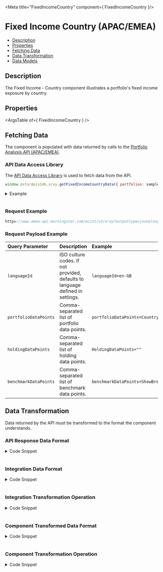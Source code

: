 
<Meta title="FixedIncomeCountry" component={ FixedIncomeCountry }/>

<style> {
  `
    details {
      padding: 10px;
      font-weight: bold;
      color: white;
      background: #3c3c3c;
    }
    summary {
      font-family: "Nunito Sans","San Francisco",BlinkMacSystemFont,"Segoe UI","Helvetica Neue",Helvetica,Arial,sans-serif;
      cursor: pointer;
    }
    .summary-text {
      padding-left: 5px;
      font-size: 15px;
    }
    .v-application--wrap {
        min-height: 100%
    }
  `}

</style>

# Fixed Income Country (APAC/EMEA)

- [Description](#description)
- [Properties](#properties)
- [Fetching Data](#fetching-data)
- [Data Transformation](#data-transformation)
- [Data Models](#data-models)


## Description
The Fixed Income - Country component illustrates a portfolio's fixed income exposure by country.

<Canvas withSource="open" withToolbar>
  <Story id="components-fixed-income-country--story-details"></Story>
</Canvas>

## Properties

<ArgsTable of={ FixedIncomeCountry } />

## Fetching Data

The component is populated with data returned by calls to the <a href={PORTFOLIO_ANALYSIS_EMEA_URL} target="_blank">Portfolio Analysis API (APAC/EMEA)</a>.
<!--
- [API Data Access Library](#api-data-access-library)
- [Request Example](#request)
- [Request Payload Example](#request-payload)
-->
### API Data Access Library

The <a href={DATA_ACCESS_LIBRARY} target="_blank">API Data Access Library</a> is used to fetch data from the API.

``` javascript dark
window.mstarApisSdk.xray.getFixedIncomeCountryData({ portfolios: samplePortfolio });
```
<details>
  <summary><span class="summary-text">Example</span></summary>

``` javascript dark
const samplePortfolio = {
    type: 3,
    benchmark: {
        type: 'Standard',
        holdings: [
            {
                identifier: 'EUCA000555',
                identifierType: 'MSID',
                weight: 100,
            },
        ],
    },
    holdings: [
        {
            identifier: 'F0GBR052QA',
            identifierType: 'MSID',
            amount: 5000,
        },
        {
            identifier: 'F000000EY1',
            identifierType: 'MSID',
            amount: 2500,
        },
        {
            identifier: 'F00000OXG7',
            identifierType: 'MSID',
            amount: 2000,
        },
        {
            identifier: 'F00000TWNO',
            identifierType: 'MSID',
            amount: 10000,
        },
    ],
    name: 'UK demo portfolio - amount',
};

window.mstarApisSdk.getFixedIncomeCountryData({ portfolios: samplePortfolio });
```
</details>
&nbsp;

### Request Example

```javascript dark
https://www.emea-api.morningstar.com/ecint/v2/xray?outputtype=json&languageId={{languageId}}&portfolioDataPoints={{portfolioDataPoints}}&holdingDataPoints={{holdingDataPoints}}&benchmarkDataPoints={{benchmarkDataPoints}}

```

### Request Payload Example

| Query Parameter | Description|Example |
| :----------- | :--------| :----------- |
| `languageId` |	ISO culture codes. If not provided, defaults to language defined in settings. |`languageId=en-GB` |
| `portfolioDataPoints` |Comma-separated list of portfolio data points.|`portfolioDataPoints=CountryExposure` |
| `holdingDataPoints` |Comma-separated list of holding data points.|`HoldingDataPoints=""` |
| `benchmarkDataPoints` | Comma-separated list of benchmark data points.|`benchmarkDataPoints=ShowBreakdown` |


## Data Transformation

Data returned by the API must be transformed to the format the component understands.
<!--
- [API Response Data Format](#api-response-data-format)
- [Integration Data Format](#integration-data-format)
- [Integration Transformation Operation](#integration-transformation-operation)
- [Component Transformed Data Format](#component-transformed-data-format)
- [Component Transformation Operation](#component-transformation-operation)
-->
### API Response Data Format
<details>
  <summary><span class="summary-text">Code Snippet</span></summary>

```json dark
{
    "breakdowns": {
        "countryExposure": [
            {
                "type": "2",
                "salePosition": "N",
                "values": {
                    "99": 0.73444,
                    "aUS": 0.11701,
                    "cAN": 0.66102,
                    "nZL": 0.03649,
                    "bEL": 1.59525,
                    "dEU": 7.52098,
                    "eSP": 2.82316,
                    "fRA": 6.6025,
                    "gBR": 14.17222,
                    "iND": 6.87921,
                    "iTA": 1.64372,
                    "jPN": 2.95445,
                    "nLD": 2.53015,
                    "uSA": 51.7293
                }
            }
        ]
    },
    "benchmark": [
        {
            "breakdowns": {
                "countryExposure": [
                    {
                        "type": "2",
                        "salePosition": "N",
                        "values": {
                            "99": 0.94111,
                            "aUS": 0.03036,
                            "fRA": 9.65392,
                            "gBR": 3.18761,
                            "iND": 0,
                            "iRL": 0.85003,
                            "nLD": 4.55373,
                            "nOR": 6.34487,
                            "uSA": 74.43837
                        }
                    }
                ]
            }
        }
    ]
}
```
</details>
&nbsp;

### Integration Data Format
<details>
  <summary><span class="summary-text">Code Snippet</span></summary>

```json dark
{
    "portfolio": {
        "type": "2",
        "salePosition": "N",
        "values": {
            "99": 0.73444,
            "aUS": 0.11701,
            "cAN": 0.66102,
            "nZL": 0.03649,
            "bEL": 1.59525,
            "dEU": 7.52098,
            "eSP": 2.82316,
            "fRA": 6.6025,
            "gBR": 14.17222,
            "iND": 6.87921,
            "iTA": 1.64372,
            "jPN": 2.95445,
            "nLD": 2.53015,
            "uSA": 51.7293
        }
    },
    "benchmark": {
        "type": "2",
        "salePosition": "N",
        "values": {
            "99": 0.94111,
            "aUS": 0.03036,
            "fRA": 9.65392,
            "gBR": 3.18761,
            "iND": 0,
            "iRL": 0.85003,
            "nLD": 4.55373,
            "nOR": 6.34487,
            "uSA": 74.43837
        }
    }
}
```
</details>
&nbsp;

### Integration Transformation Operation
<details>
  <summary><span class="summary-text">Code Snippet</span></summary>

```javascript dark
function getFixedIncomeCountryData(xrayData) {
    const portfolio = get(xrayData, 'breakdowns.countryExposure', [])
        .find((data) => data.type === '2');
    const benchmark = get(xrayData, 'benchmark[0].breakdowns.countryExposure', [])
        .find((data) => data.type === '2');
    return {
        portfolio,
        benchmark,
    };
}
```
</details>
&nbsp;

### Component Transformed Data Format
<details>
  <summary><span class="summary-text">Code Snippet</span></summary>

```json dark
[
    {
        "name": "99",
        "portfolio": 0.73444,
        "benchmark": 0.94111
    },
    {
        "name": "aUS",
        "portfolio": 0.11701,
        "benchmark": 0.03036
    },
    {
        "name": "cAN",
        "portfolio": 0.66102,
        "benchmark": "-"
    },
    {
        "name": "nZL",
        "portfolio": 0.03649,
        "benchmark": "-"
    },
    {
        "name": "bEL",
        "portfolio": 1.59525,
        "benchmark": "-"
    },
    {
        "name": "dEU",
        "portfolio": 7.52098,
        "benchmark": "-"
    },
    {
        "name": "eSP",
        "portfolio": 2.82316,
        "benchmark": "-"
    },
    {
        "name": "fRA",
        "portfolio": 6.6025,
        "benchmark": 9.65392
    },
    {
        "name": "gBR",
        "portfolio": 14.17222,
        "benchmark": 3.18761
    },
    {
        "name": "iND",
        "portfolio": 6.87921,
        "benchmark": 0
    },
    {
        "name": "iTA",
        "portfolio": 1.64372,
        "benchmark": "-"
    },
    {
        "name": "jPN",
        "portfolio": 2.95445,
        "benchmark": "-"
    },
    {
        "name": "nLD",
        "portfolio": 2.53015,
        "benchmark": 4.55373
    },
    {
        "name": "uSA",
        "portfolio": 51.7293,
        "benchmark": 74.43837
    },
    {
        "name": "iRL",
        "portfolio": "-",
        "benchmark": 0.85003
    },
    {
        "name": "nOR",
        "portfolio": "-",
        "benchmark": 6.34487
    }
]
```
</details>
&nbsp;

### Component Transformation Operation
<details>
  <summary><span class="summary-text">Code Snippet</span></summary>

```javascript dark
parsedModelData() {
    if (Object.keys(this.modelData || {}).length) {
        const portfolioCountryDataKeys = Object.keys(this.modelData.portfolio.values || {});
        const benchmarkCountryDataKeys = Object.keys(this.modelData.benchmark.values || {});
        benchmarkCountryDataKeys.forEach((key) => {
        if (portfolioCountryDataKeys.indexOf(key) < 0) {
            portfolioCountryDataKeys.push(key);
        }
    });
    return portfolioCountryDataKeys.map((country) => ({
        name: country,
        portfolio: this.modelData.portfolio.values[country] ?? '-',
        benchmark: this.modelData.benchmark.values[country] ?? '-',
    }));
    }
    return [];
}
```
</details>
&nbsp;
